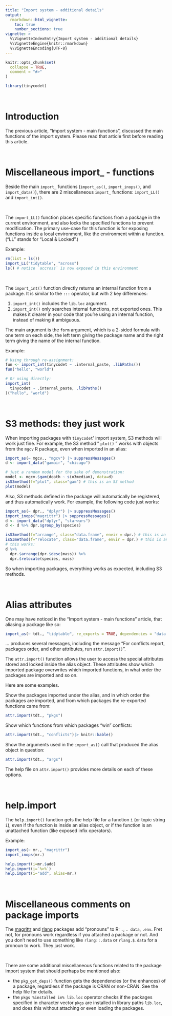 ---
title: "Import system - additional details"
output:
  rmarkdown::html_vignette:
    toc: true
    number_sections: true
vignette: >
  %\VignetteIndexEntry{Import system - additional details}
  %\VignetteEngine{knitr::rmarkdown}
  %\VignetteEncoding{UTF-8}
---

```{r, include = FALSE}
knitr::opts_chunk$set(
  collapse = TRUE,
  comment = "#>"
)
```

```{r setup}
library(tinycodet)
```

&nbsp;

# Introduction

The previous article, "Import system - main functions", discussed the main functions of the import system. Please read that article first before reading this article.

&nbsp;

# Miscellaneous import_ - functions

Beside the main `import_` functions (`import_as()`, `import_inops()`, and `import_data()`), there are 2 miscellaneous `import_` functions: `import_LL()` and `import_int()`.

&nbsp;

The `import_LL()` function places specific functions from a package in the current environment, and also locks the specified functions to prevent modification.
The primary use-case for this function is for exposing functions inside a local environment, like the environment within a function. ("LL" stands for "Local & Locked".)

Example:

```{r}
rm(list = ls())
import_LL("tidytable", "across")
ls() # notice `accross` is now exposed in this environment
```

&nbsp;

The `import_int()` function directly returns an internal function from a package. It is similar to the `:::` operator, but with 2 key differences:

 1) `import_int()` includes the `lib.loc` argument.
 2) `import_int()` only searches internal functions, not exported ones. This makes it clearer in your code that you're using an internal function, instead of making it ambiguous.

The main argument is the `form` argument, which is a 2-sided formula with one term on each side, the left term giving the package name and the right term giving the name of the internal function.

Example:

```{r}
# Using through re-assignment:
fun <- import_int(tinycodet ~ .internal_paste, .libPaths())
fun("hello", "world")

# Or using directly:
import_int(
  tinycodet ~ .internal_paste, .libPaths()
)("hello", "world")

```


&nbsp;

# S3 methods: they just work

When importing packages with `tinycodet`' import system, S3 methods will work just fine. For example, the S3 method " `plot()` " works with objects from the `mgcv` R package, even when imported in an alias:

```{r}
import_as(~ mgcv., "mgcv") |> suppressMessages()
d <- import_data("gamair", "chicago")

# just a random model for the sake of demonstration:
model <- mgcv.$gam(death ~ s(o3median), data=d)
isS3method(f="plot", class="gam") # this is an S3 method
plot(model)
```

Also, S3 methods defined in the package will automatically be registered, and thus automatically work. For example, the following code just works:

```{r}
import_as(~ dpr., "dplyr") |> suppressMessages()
import_inops("magrittr") |> suppressMessages()
d <- import_data("dplyr", "starwars")
d <- d %>% dpr.$group_by(species)

isS3method(f="arrange", class="data.frame", envir = dpr.) # this is an S3 method
isS3method(f="relocate", class="data.frame", envir = dpr.) # this is an S3 method
# this works:
d %>%
  dpr.$arrange(dpr.$desc(mass)) %>%
  dpr.$relocate(species, mass)
```

So when importing packages, everything works as expected, including S3 methods.


&nbsp;

# Alias attributes

One may have noticed in the "Import system - main functions" article, that aliasing a package like so:

```{r}
import_as(~ tdt., "tidytable", re_exports = TRUE, dependencies = "data.table")
```

... produces several messages, including the message "For conflicts report, packages order, and other attributes, run `attr.import()`".

The `attr.import()` function allows the user to access the special attributes stored and locked inside the alias object. These attributes show which imported package overwrites which imported functions, in what order the packages are imported and so on.

Here are some examples.

Show the packages imported under the alias, and in which order the packages are imported, and from which packages the re-exported functions came from:

```{r}
attr.import(tdt., "pkgs")
```

Show which functions from which packages "win" conflicts:

```{r}
attr.import(tdt., "conflicts")|> knitr::kable()
```

Show the arguments used in the `import_as()` call that produced the alias object in question:

```{r}
attr.import(tdt., "args")
```


The help file on `attr.import()` provides more details on each of these options.

&nbsp;


# help.import

The `help.import()` function gets the help file for a function `i` (or topic string `i`), even if the function is inside an alias object, or if the function is an unattached function (like exposed infix operators).

Example:

```{r eval=FALSE}
import_as(~ mr., "magrittr")
import_inops(mr.)

help.import(i=mr.$add)
help.import(i=`%>%`)
help.import(i="add", alias=mr.)
```


&nbsp;

# Miscellaneous comments on package imports


The [magrittr](https://github.com/tidyverse/magrittr) and [rlang](https://github.com/r-lib/rlang) packages add "pronouns" to R: `.`, `. data`, `.env`. Fret not, for pronouns work regardless if you attached a package or not. And you don't need to use something like `rlang::.data` or `rlang.$.data` for a pronoun to work. They just work.

&nbsp;


There are some additional miscellaneous functions related to the package import system that should perhaps be mentioned also:

 - the `pkg_get_deps()` function gets the dependencies (or the enhances) of a package, regardless if the package is CRAN or non-CRAN. See the help file for details.
 - the `pkgs %installed in% lib.loc` operator checks if the packages specified in character vector `pkgs` are installed in library paths `lib.loc`, and does this without attaching or even loading the packages.

&nbsp;

